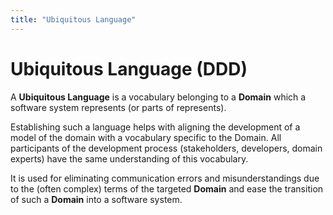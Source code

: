 ```yaml
---
title: "Ubiquitous Language"
---
```


# Ubiquitous Language (DDD)

A **Ubiquitous Language** is a vocabulary belonging to a **Domain** which a software system represents (or parts of represents).

Establishing such a language helps with aligning the development of a model of the domain with a vocabulary specific to
the Domain. All participants of the development process (stakeholders, developers, domain experts) have the same
understanding of this vocabulary.

It is used for eliminating communication errors and misunderstandings due to the (often complex)
terms of the targeted **Domain** and ease the transition of such a **Domain** into a software system.